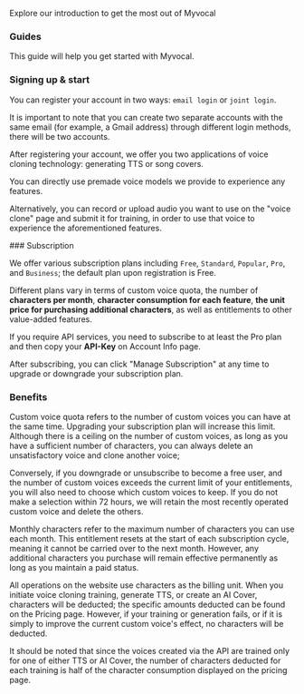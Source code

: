 <Info>Explore our introduction to get the most out of Myvocal</Info>

### Guides
<p>
This guide will help you get started with Myvocal. 
</p>

### Signing up & start
<p>
You can register your account in two ways: <code>email login</code> or <code>joint login</code>. 
</p>
<p>
It is important to note that you can create two separate accounts with the same email (for example, a Gmail address) through different login methods, there will be two accounts.
</p>
<p>
After registering your account, we offer you two applications of voice cloning technology: generating TTS or song covers.
</p>
<p>
You can directly use premade voice models we provide to experience any features.
</p>
<p>
Alternatively, you can record or upload audio you want to use on the "voice clone" page and submit it for training, in order to use that voice to experience the aforementioned features.
</p>
### Subscription
<p>
We offer various subscription plans including <code>Free</code>, <code>Standard</code>, <code>Popular</code>, <code>Pro</code>, and <code>Business</code>; the default plan upon registration is Free. 
</p>
<p>
Different plans vary in terms of custom voice quota, the number of <b>characters per month</b>, <b>character consumption for each feature</b>, <b>the unit price for purchasing additional characters</b>, as well as entitlements to other value-added features.
</p>
<p>
If you require API services, you need to subscribe to at least the Pro plan and then copy your <b>API-Key</b> on Account Info page.
</p>
<p>
After subscribing, you can click "Manage Subscription" at any time to upgrade or downgrade your subscription plan.
</p>

### Benefits
<p>
Custom voice quota refers to the number of custom voices you can have at the same time. Upgrading your subscription plan will increase this limit. Although there is a ceiling on the number of custom voices, as long as you have a sufficient number of characters, you can always delete an unsatisfactory voice and clone another voice; 
</p>
<p>
Conversely, if you downgrade or unsubscribe to become a free user, and the number of custom voices exceeds the current limit of your entitlements, you will also need to choose which custom voices to keep. If you do not make a selection within 72 hours, we will retain the most recently operated custom voice and delete the others.
</p>
<p>
Monthly characters refer to the maximum number of characters you can use each month. This entitlement resets at the start of each subscription cycle, meaning it cannot be carried over to the next month. However, any additional characters you purchase will remain effective permanently as long as you maintain a paid status.
</p>
<p>
All operations on the website use characters as the billing unit. When you initiate voice cloning training, generate TTS, or create an AI Cover, characters will be deducted; the specific amounts deducted can be found on the Pricing page. However, if your training or generation fails, or if it is simply to improve the current custom voice's effect, no characters will be deducted.
</p>
<p>
It should be noted that since the voices created via the API are trained only for one of either TTS or AI Cover, the number of characters deducted for each training is half of the character consumption displayed on the pricing page.
</p>
